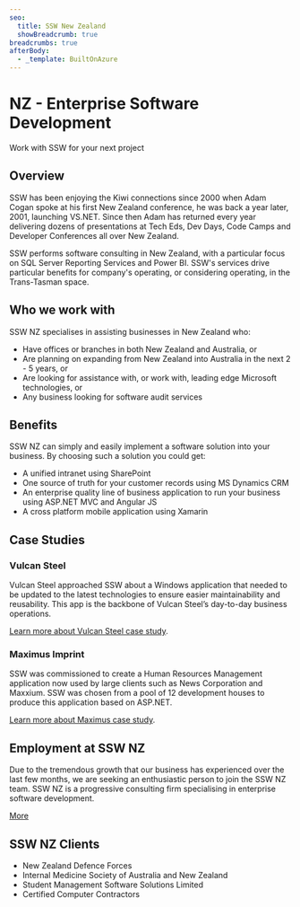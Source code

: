 ```yaml
---
seo:
  title: SSW New Zealand
  showBreadcrumb: true
breadcrumbs: true
afterBody:
  - _template: BuiltOnAzure
---
```


# NZ - Enterprise Software Development

Work with SSW for your next project

## Overview

SSW has been enjoying the Kiwi connections since 2000 when Adam Cogan spoke at his first New Zealand conference, he was back a year later, 2001, launching VS.NET. Since then Adam has returned every year delivering dozens of presentations at Tech Eds, Dev Days, Code Camps and Developer Conferences all over New Zealand.

SSW performs software consulting in New Zealand, with a particular focus on SQL Server Reporting Services and Power BI. SSW's services drive particular benefits for company's operating, or considering operating, in the Trans-Tasman space.

## Who we work with

SSW NZ specialises in assisting businesses in New Zealand who:

* Have offices or branches in both New Zealand and Australia, or
* Are planning on expanding from New Zealand into Australia in the next 2 - 5 years, or
* Are looking for assistance with, or work with, leading edge Microsoft technologies, or
* Any business looking for software audit services

## Benefits

SSW NZ can simply and easily implement a software solution into your business. By choosing such a solution you could get:

* A unified intranet using SharePoint
* One source of truth for your customer records using MS Dynamics CRM
* An enterprise quality line of business application to run your business using ASP.NET MVC and Angular JS
* A cross platform mobile application using Xamarin

## Case Studies

### Vulcan Steel

Vulcan Steel approached SSW about a Windows application that needed to be updated to the latest technologies to ensure easier maintainability and reusability. This app is the backbone of Vulcan Steel’s day-to-day business operations.

[Learn more about Vulcan Steel case study](company/clients/vulcan-steel).

### Maximus Imprint

SSW was commissioned to create a Human Resources Management application now used by large clients such as News Corporation and Maxxium. SSW was chosen from a pool of 12 development houses to produce this application based on ASP.NET.

[Learn more about Maximus case study](company/clients/maximus-imprint).

## Employment at SSW NZ

Due to the tremendous growth that our business has experienced over the last few months, we are seeking an enthusiastic person to join the SSW NZ team. SSW NZ is a progressive consulting firm specialising in enterprise software development.

[More](employment)

## SSW NZ Clients

* New Zealand Defence Forces
* Internal Medicine Society of Australia and New Zealand
* Student Management Software Solutions Limited
* Certified Computer Contractors

